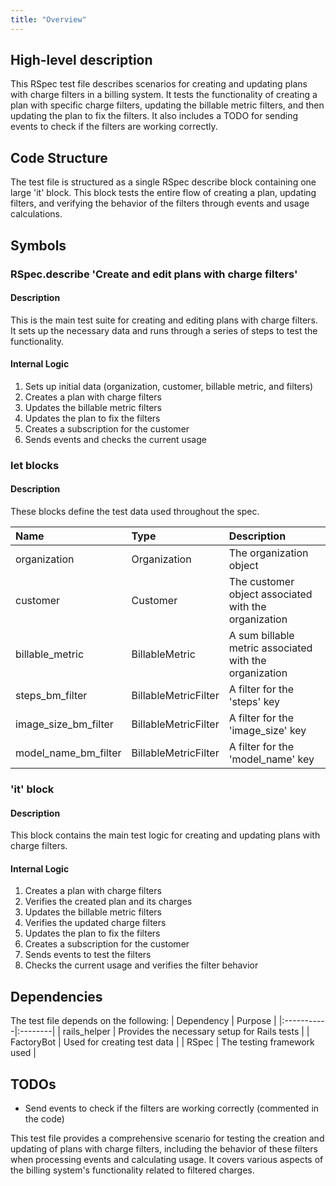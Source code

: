 ```yaml
---
title: "Overview"
---
```


## High-level description
This RSpec test file describes scenarios for creating and updating plans with charge filters in a billing system. It tests the functionality of creating a plan with specific charge filters, updating the billable metric filters, and then updating the plan to fix the filters. It also includes a TODO for sending events to check if the filters are working correctly.

## Code Structure
The test file is structured as a single RSpec describe block containing one large 'it' block. This block tests the entire flow of creating a plan, updating filters, and verifying the behavior of the filters through events and usage calculations.

## Symbols

### RSpec.describe 'Create and edit plans with charge filters'
#### Description
This is the main test suite for creating and editing plans with charge filters. It sets up the necessary data and runs through a series of steps to test the functionality.

#### Internal Logic
1. Sets up initial data (organization, customer, billable metric, and filters)
2. Creates a plan with charge filters
3. Updates the billable metric filters
4. Updates the plan to fix the filters
5. Creates a subscription for the customer
6. Sends events and checks the current usage

### let blocks
#### Description
These blocks define the test data used throughout the spec.

| Name | Type | Description |
|:-----|:-----|:------------|
| organization | Organization | The organization object |
| customer | Customer | The customer object associated with the organization |
| billable_metric | BillableMetric | A sum billable metric associated with the organization |
| steps_bm_filter | BillableMetricFilter | A filter for the 'steps' key |
| image_size_bm_filter | BillableMetricFilter | A filter for the 'image_size' key |
| model_name_bm_filter | BillableMetricFilter | A filter for the 'model_name' key |

### 'it' block
#### Description
This block contains the main test logic for creating and updating plans with charge filters.

#### Internal Logic
1. Creates a plan with charge filters
2. Verifies the created plan and its charges
3. Updates the billable metric filters
4. Verifies the updated charge filters
5. Updates the plan to fix the filters
6. Creates a subscription for the customer
7. Sends events to test the filters
8. Checks the current usage and verifies the filter behavior

## Dependencies
The test file depends on the following:
| Dependency | Purpose |
|:-----------|:--------|
| rails_helper | Provides the necessary setup for Rails tests |
| FactoryBot | Used for creating test data |
| RSpec | The testing framework used |

## TODOs
- Send events to check if the filters are working correctly (commented in the code)

This test file provides a comprehensive scenario for testing the creation and updating of plans with charge filters, including the behavior of these filters when processing events and calculating usage. It covers various aspects of the billing system's functionality related to filtered charges.